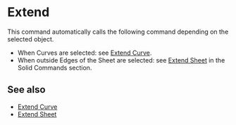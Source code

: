 
# Extend

<Reference shortcut="" command="Extend" button="" />

This command automatically calls the following command depending on the selected object.
   - When Curves are selected: see [Extend Curve](./extend-curve).
   - When outside Edges of the Sheet are selected: see [Extend Sheet](../solid/extend-sheet) in the Solid Commands section.

## See also
- [Extend Curve](./extend-curve)
- [Extend Sheet](../solid/extend-sheet)















